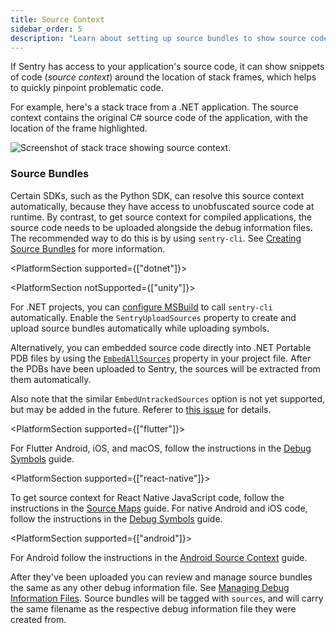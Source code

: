 ```yaml
---
title: Source Context
sidebar_order: 5
description: "Learn about setting up source bundles to show source code in stack traces on the Issue Details page."
---
```


If Sentry has access to your application's source code, it can show snippets of code (_source context_) around the location of stack frames, which helps to quickly pinpoint problematic code.

For example, here's a stack trace from a .NET application. The source context contains
the original C# source code of the application, with the location of the frame highlighted.

<image
  src="./source-context-screenshot.png"
  alt="Screenshot of stack trace showing source context."
/>
<br />

### Source Bundles

Certain SDKs, such as the Python SDK, can resolve this source context automatically,
because they have access to unobfuscated source code at runtime.
By contrast, to get source context for compiled applications, the source code
needs to be uploaded alongside the debug information files.
The recommended way to do this is by using `sentry-cli`.
See [Creating Source Bundles](/product/cli/dif/#creating-source-bundles) for more information.

<PlatformSection supported={["dotnet"]}>

<Note>

<PlatformSection notSupported={["unity"]}>

For .NET projects, you can [configure MSBuild](../../../configuration/msbuild/) to
call `sentry-cli` automatically. Enable the `SentryUploadSources` property to
create and upload source bundles automatically while uploading symbols.

</PlatformSection>

Alternatively, you can embedded source code directly into .NET Portable PDB files by using the
[`EmbedAllSources`](https://github.com/dotnet/sourcelink/blob/main/docs/README.md#embedallsources)
property in your project file. After the PDBs have been uploaded to Sentry, the sources will be
extracted from them automatically.

Also note that the similar `EmbedUntrackedSources` option is not yet supported, but may be added
in the future. Referer to [this issue](https://github.com/getsentry/symbolic/issues/735) for details.

</Note>

</PlatformSection>

<PlatformSection supported={["flutter"]}>

<Note>

For Flutter Android, iOS, and macOS, follow the instructions in the [Debug Symbols](/platforms/flutter/upload-debug/#uploading-source-code-context-for-flutter-android-ios-and-macos) guide.

</Note>

</PlatformSection>

<PlatformSection supported={["react-native"]}>

To get source context for React Native JavaScript code, follow the instructions in the [Source Maps](/platforms/react-native/sourcemaps/) guide.
For native Android and iOS code, follow the instructions in the [Debug Symbols](/platforms/react-native/upload-debug/) guide.

</PlatformSection>

<PlatformSection supported={["android"]}>

<Note>

For Android follow the instructions in the [Android Source Context](/platforms/android/enhance-errors/source-context) guide.

</Note>

</PlatformSection>

After they've been uploaded you can review and manage source bundles the same as
any other debug information file. See [Managing Debug Information Files](../#managing-debug-information-files).
Source bundles will be tagged with `sources`, and will carry the same filename as the
respective debug information file they were created from.
